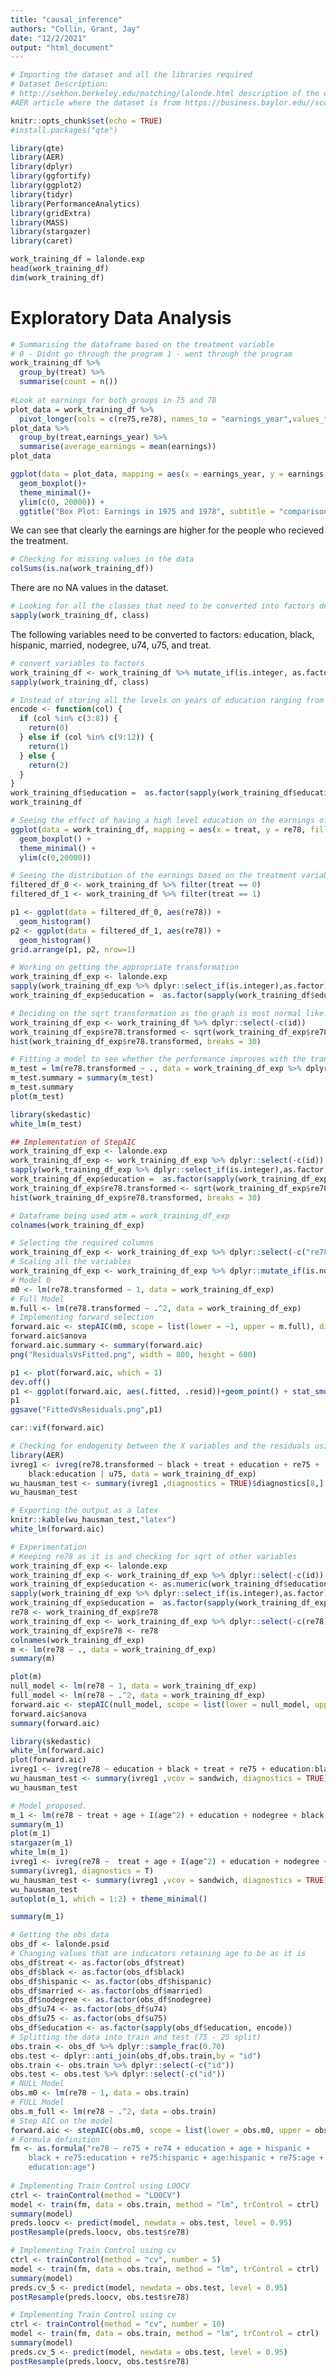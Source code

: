 ```yaml
---
title: "causal_inference"
authors: "Collin, Grant, Jay"
date: "12/2/2021"
output: "html_document"
---
```


```r
# Importing the dataset and all the libraries required
# Dataset Description: 
# http://sekhon.berkeley.edu/matching/lalonde.html description of the dataset
#AER article where the dataset is from https://business.baylor.edu//scott_cunningham/teaching/lalonde-1986.pdf

knitr::opts_chunk$set(echo = TRUE)
#install.packages("qte")

library(qte)
library(AER)
library(dplyr)
library(ggfortify)
library(ggplot2)
library(tidyr)
library(PerformanceAnalytics)
library(gridExtra)
library(MASS)
library(stargazer)
library(caret)

work_training_df = lalonde.exp
head(work_training_df)
dim(work_training_df)
```

# Exploratory Data Analysis
```r
# Summarising the dataframe based on the treatment variable
# 0 - Didnt go through the program 1 - went through the program
work_training_df %>% 
  group_by(treat) %>% 
  summarise(count = n())
  
#Look at earnings for both groups in 75 and 78
plot_data = work_training_df %>% 
  pivot_longer(cols = c(re75,re78), names_to = "earnings_year",values_to = "earnings")
plot_data %>% 
  group_by(treat,earnings_year) %>% 
  summarise(average_earnings = mean(earnings))
plot_data

ggplot(data = plot_data, mapping = aes(x = earnings_year, y = earnings, fill = as.factor(treat)))+
  geom_boxplot()+
  theme_minimal()+
  ylim(c(0, 20000)) + 
  ggtitle("Box Plot: Earnings in 1975 and 1978", subtitle = "comparison between control and treatment groups")
```

We can see that clearly the earnings are higher for the people who recieved the treatment.

```r
# Checking for missing values in the data
colSums(is.na(work_training_df))
```

There are no NA values in the dataset.

```r
# Looking for all the classes that need to be converted into factors depending upon them being indicators
sapply(work_training_df, class)
```

The following variables need to be converted to factors: education, black, hispanic, married, nodegree, u74, u75, and treat.

```r
# convert variables to factors
work_training_df <- work_training_df %>% mutate_if(is.integer, as.factor)
sapply(work_training_df, class)
```

```r
# Instead of storing all the levels on years of education ranging from 3-16 , in this study we maintain 3 primary level ie. 0 - Elementary 1 - High School and 2 - College 
encode <- function(col) {
  if (col %in% c(3:8)) {
    return(0)
  } else if (col %in% c(9:12)) {
    return(1)
  } else {
    return(2)
  }
}
work_training_df$education =  as.factor(sapply(work_training_df$education,encode))
work_training_df
```


```r
# Seeing the effect of having a high level education on the earnings of the people
ggplot(data = work_training_df, mapping = aes(x = treat, y = re78, fill = education)) +
  geom_boxplot() +
  theme_minimal() + 
  ylim(c(0,20000))
```

```r
# Seeing the distribution of the earnings based on the treatment variable
filtered_df_0 <- work_training_df %>% filter(treat == 0)
filtered_df_1 <- work_training_df %>% filter(treat == 1)

p1 <- ggplot(data = filtered_df_0, aes(re78)) + 
  geom_histogram()
p2 <- ggplot(data = filtered_df_1, aes(re78)) + 
  geom_histogram()
grid.arrange(p1, p2, nrow=1)
```

```r
# Working on getting the appropriate transformation 
work_training_df_exp <- lalonde.exp
sapply(work_training_df_exp %>% dplyr::select_if(is.integer),as.factor)
work_training_df_exp$education =  as.factor(sapply(work_training_df$education,encode))

# Deciding on the sqrt transformation as the graph is most normal like.
work_training_df_exp <- work_training_df %>% dplyr::select(-c(id))
work_training_df_exp$re78.transformed <- sqrt(work_training_df_exp$re78)
hist(work_training_df_exp$re78.transformed, breaks = 30)
```

```r
# Fitting a model to see whether the performance improves with the transformation
m_test = lm(re78.transformed ~ ., data = work_training_df_exp %>% dplyr::select(-c("re78")))
m_test.summary = summary(m_test)
m_test.summary
plot(m_test)

library(skedastic)
white_lm(m_test)
```


```r
## Implementation of StepAIC
work_training_df_exp <- lalonde.exp
work_training_df_exp <- work_training_df_exp %>% dplyr::select(-c(id))
sapply(work_training_df_exp %>% dplyr::select_if(is.integer),as.factor)
work_training_df_exp$education =  as.factor(sapply(work_training_df_exp$education,encode))
work_training_df_exp$re78.transformed <- sqrt(work_training_df_exp$re78)
hist(work_training_df_exp$re78.transformed, breaks = 30)

# Dataframe being used atm = work_training_df_exp
colnames(work_training_df_exp)

# Selecting the required columns
work_training_df_exp <- work_training_df_exp %>% dplyr::select(-c("re78"))
# Scaling all the variables
work_training_df_exp <- work_training_df_exp %>% dplyr::mutate_if(is.numeric, scale)
# Model 0
m0 <- lm(re78.transformed ~ 1, data = work_training_df_exp)
# Full Model
m.full <- lm(re78.transformed ~ .^2, data = work_training_df_exp)
# Implementing forward selection
forward.aic <- stepAIC(m0, scope = list(lower = ~1, upper = m.full), direction = "both", k = log(length(work_training_df_exp)), trace = 0)
forward.aic$anova
forward.aic.summary <- summary(forward.aic)
png("ResidualsVsFitted.png", width = 800, height = 600)

p1 <- plot(forward.aic, which = 1)
dev.off()
p1 <- ggplot(forward.aic, aes(.fitted, .resid))+geom_point() + stat_smooth(method="loess", level = 0)+geom_hline(yintercept=0, col="red", linetype="dashed") + xlab("Fitted values")+ylab("Residuals") +ggtitle("Residual vs Fitted Plot", ) + theme_minimal() + theme(plot.title = element_text(hjust = 0.5))
p1
ggsave("FittedVsResiduals.png",p1)    

car::vif(forward.aic)

# Checking for endogenity between the X variables and the residuals using Wu-Hausman Test
library(AER)
ivreg1 <- ivreg(re78.transformed ~ black + treat + education + re75 + 
    black:education | u75, data = work_training_df_exp)
wu_hausman_test <- summary(ivreg1 ,diagnostics = TRUE)$diagnostics[8,]
wu_hausman_test

# Exporting the output as a latex
knitr::kable(wu_hausman_test,"latex")
white_lm(forward.aic)
```


```r
# Experimentation 
# Keeping re78 as it is and checking for sqrt of other variables
work_training_df_exp <- lalonde.exp
work_training_df_exp <- work_training_df_exp %>% dplyr::select(-c(id))
work_training_df_exp$education <- as.numeric(work_training_df$education)
sapply(work_training_df_exp %>% dplyr::select_if(is.integer),as.factor)
work_training_df_exp$education =  as.factor(sapply(work_training_df_exp$education,encode))
re78 <- work_training_df_exp$re78
work_training_df_exp <- work_training_df_exp %>% dplyr::select(-c(re78)) %>% mutate_if(is.numeric,function(x) return(sqrt(x))) 
work_training_df_exp$re78 <- re78
colnames(work_training_df_exp)
m <- lm(re78 ~ ., data = work_training_df_exp)
summary(m)

plot(m)
null_model <- lm(re78 ~ 1, data = work_training_df_exp)
full_model <- lm(re78 ~ .^2, data = work_training_df_exp)
forward.aic <- stepAIC(null_model, scope = list(lower = null_model, upper = full_model), direction = "both", k = 2, trace = 0)
forward.aic$anova
summary(forward.aic)

library(skedastic)
white_lm(forward.aic)
plot(forward.aic)
ivreg1 <- ivreg(re78 ~ education + black + treat + re75 + education:black + education:treat  | u74, data = work_training_df_exp)
wu_hausman_test <- summary(ivreg1 ,vcov = sandwich, diagnostics = TRUE)$diagnostics[8,]
wu_hausman_test
```

```r
# Model proposed.
m_1 <- lm(re78 ~ treat + age + I(age^2) + education + nodegree + black + hispanic , data = work_training_df_exp)
summary(m_1)
plot(m_1)
stargazer(m_1)
white_lm(m_1)
ivreg1 <- ivreg(re78 ~  treat + age + I(age^2) + education + nodegree + black + hispanic | u74, data = work_training_df_exp)
summary(ivreg1, diagnostics = T)
wu_hausman_test <- summary(ivreg1 ,vcov = sandwich, diagnostics = TRUE)$diagnostics[8,]
wu_hausman_test
autoplot(m_1, which = 1:2) + theme_minimal()
```

```r
summary(m_1)
```

```r
# Getting the obs data
obs_df <- lalonde.psid
# Changing values that are indicators retaining age to be as it is
obs_df$treat <- as.factor(obs_df$treat)
obs_df$black <- as.factor(obs_df$black)
obs_df$hispanic <- as.factor(obs_df$hispanic)
obs_df$married <- as.factor(obs_df$married)
obs_df$nodegree <- as.factor(obs_df$nodegree)
obs_df$u74 <- as.factor(obs_df$u74)
obs_df$u75 <- as.factor(obs_df$u75)
obs_df$education <- as.factor(sapply(obs_df$education, encode))
# Splitting the data into train and test (75 - 25 split)
obs.train <- obs_df %>% dplyr::sample_frac(0.70)
obs.test <- dplyr::anti_join(obs_df,obs.train,by = "id")
obs.train <- obs.train %>% dplyr::select(-c("id"))
obs.test <- obs.test %>% dplyr::select(-c("id"))
# NULL Model
obs.m0 <- lm(re78 ~ 1, data = obs.train)
# FULL Model
obs.m_full <- lm(re78 ~ .^2, data = obs.train)
# Step AIC on the model
forward.aic <- stepAIC(obs.m0, scope = list(lower = obs.m0, upper = obs.m_full), direction = "both", k = 2, trace = 0)
# Formula definition 
fm <- as.formula("re78 ~ re75 + re74 + education + age + hispanic + 
    black + re75:education + re75:hispanic + age:hispanic + re75:age + 
    education:age")
    
# Implementing Train Control using LOOCV
ctrl <- trainControl(method = "LOOCV")
model <- train(fm, data = obs.train, method = "lm", trControl = ctrl)
summary(model)
preds.loocv <- predict(model, newdata = obs.test, level = 0.95)
postResample(preds.loocv, obs.test$re78)

# Implementing Train Control using cv
ctrl <- trainControl(method = "cv", number = 5)
model <- train(fm, data = obs.train, method = "lm", trControl = ctrl)
summary(model)
preds.cv_5 <- predict(model, newdata = obs.test, level = 0.95)
postResample(preds.loocv, obs.test$re78)

# Implementing Train Control using cv
ctrl <- trainControl(method = "cv", number = 10)
model <- train(fm, data = obs.train, method = "lm", trControl = ctrl)
summary(model)
preds.cv_5 <- predict(model, newdata = obs.test, level = 0.95)
postResample(preds.loocv, obs.test$re78)
```